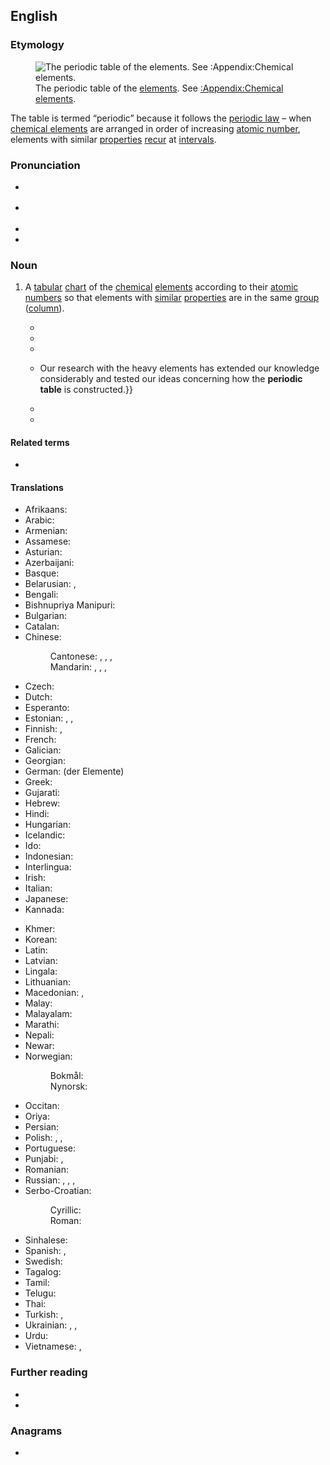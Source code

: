 ==English==
{{was wotd|2019|March|6}}

===Etymology===
[[File:Simple Periodic Table Chart-blocks.svg|thumb|The periodic table of the [[element]]s. See [[:Appendix:Chemical elements]].]]

The table is termed “periodic” because it follows the [[periodic law]]&nbsp;– when [[chemical element]]s are arranged in order of increasing [[atomic number]], elements with similar [[property|properties]] [[recur]] at [[interval]]s.

===Pronunciation===
* {{a|RP}} {{IPA|en|/ˌpɪɹiˈɒdɪk ˈteɪb(ə)l/|/ˌpɪə-/}}
* {{a|GA}} {{IPA|en|/ˌpɪɹiˈɑdɪk ˈteɪbəl/}}
* {{rhymes|en|eɪbəl|s=6}}
* {{hyphenation|en|pe|ri|od|ic ta|ble}}

===Noun===
{{en-noun}}

# {{lb|en|chemistry}} A [[tabular]] [[chart#Noun|chart]] of the [[chemical#Adjective|chemical]] [[element]]s according to their [[atomic number]]s so that elements with [[similar]] [[property|properties]] are in the same [[group#Noun|group]] ([[column]]).
#* {{quote-journal|en|author=William Ramsay|authorlink=William Ramsay|title=[Societies and Academies. London.] An Attempt to Estimate the Relative Amounts of Krypton and of Xenon in Atmospheric Air.|journal=[[w:Nature (journal)|Nature: A Weekly Illustrated Journal of Science]]|location=London; New York, N.Y.|publisher=[[w:Macmillan Publishers|Macmillan and Co.]]|date=26 March 1903|year_published=16 April 1903|volume=67|issue=1746|page=573|pageurl=https://books.google.com/books?id=NfwWAAAAYAAJ&pg=RA2-PA573|column=2|oclc=64051812|passage=The atomic weight of krypton would accordingly be 81.62; the mean of former determinations is 81.28. This is in accordance with its position in the '''periodic table''', which lies between bromine, 80, and rubidium, 85.}}
#* {{quote-book|en|author=Frank Wigglesworth Clarke|authorlink=Frank Wigglesworth Clarke|author2=Henry Stephens Washington|authorlink2=Henry Stephens Washington|chapter=Evolution of the Elements|title=The Composition of the Earth’s Crust|series={{w|United States Geological Survey}} Professional Paper|seriesvolume=127|location=Washington, D.C.|publisher=[[w:United States Government Publishing Office|Government Printing Office]]|year=1924|pages=107–108|pageurl=https://books.google.com/books?id=A0oRAAAAIAAJ&pg=PA108|oclc=595215791|passage=Silica and alumina are distinctly the most abundant and characteristic petrogenic constituents, and with them are most frequently associated those elements toward the extreme petrogenic end of the '''periodic table''', especially potassium, sodium, and calcium in the order named; and these elements are associated with each other.}}
#* {{quote-book|en|author=George N. Bowers|chapter=Introduction—The Gallium Melting-point Standard: A New Fixed Point to Assure the Accuracy of Temperature Measurements in the Clinical Laboratory|editors=B[illy] W[ilson] Mangum and D[onald] D. Thornton|title=The Gallium Melting-point Standard|series=[[w:National Institute of Standards and Technology|National Bureau of Standards]] Special Publication|seriesvolume=481|location=Washington, D.C.|publisher=[[w:United States Government Publishing Office|U.S. Government Printing Office]]|month=June|year=1977|page=709|pageurl=https://books.google.com/books?id=83uLCRt7I6gC&pg=PA709|column=1|oclc=758253357|passage=Gallium, the 32nd most abundant element in the earth's crust, is a silver-grey metal, widely distributed in trace amounts in many rocks and ores. Its name, gallium (Lat., ''gallia'', France), honors the discovery of this element by a French chemist in 1875, just four years after [[w:Dmitri Mendeleev|[Dmitri] Mendeleev]] predicted its probable existence from a blank space in his newly described '''periodic table'''.}}
#* {{quote-journal|en|author=Richard Hahn|title=Life at the End of the Periodic Table|editor=Carolyn Krause|journal=Oak Ridge National Laboratory Review|location=Oak Ridge, Tenn.|publisher={{w|Oak Ridge National Laboratory}}|month=spring|year=1983|volume=16|issue=2|page=25|pageurl=https://books.google.com/books?id=w0s0ZGloTKoC&pg=RA1-PA25|column=1|issn=0048-1262|oclc=224131947|passage=The main theme of TRL [Transuranium Research Laboratory] research with transuranium elements has been the exploration of a region of the '''periodic table''' that is relatively new and inaccessible to most scientists. {{...}} Our research with the heavy elements has extended our knowledge considerably and tested our ideas concerning how the '''periodic table''' is constructed.}}
#* {{quote-book|en|author=Kristi Lew|chapter=Mercury: The Inside Story|title=Mercury|series=Understanding the Elements of the Periodic Table|location=New York, N.Y.|publisher=[[w:Rosen Publishing|The Rosen Publishing Group]]|year=2009|page=20|pageurl=https://books.google.com/books?id=pgUfSrD4gzQC&pg=PA20|isbn=978-1-4042-1780-5|passage=Taking into account the masses and percents of the isotopes, the average weight of a mercury atom is 200.59 amu, the atomic weight that is listed on some '''periodic tables'''. This type of average is called a weighted average. On other '''periodic tables''', such as the one in this book, mercury's atomic weight is rounded to the nearest whole number (201 amu).}}
#* {{quote-book|en|author=Peter J. Mikulecky|author2=Christopher Hren|chapter=Understanding the Many Uses of the Mole|title=Chemistry Workbook for Dummies|edition=2nd|location=Hoboken, N.J.|publisher={{w|John Wiley & Sons}}|year=2015|section=part II (Making and Remaking Compounds)|page=101|pageurl=https://books.google.com/books?id=puSfBQAAQBAJ&pg=PA101|isbn=978-1-118-94004-4|passage=The atomic masses you see in many '''periodic tables''' may vary slightly, so for consistency, we've rounded all atomic mass values to two decimal places before plugging them into equations.}}

====Related terms====
* {{l|en|periodic law}}

====Translations====
{{trans-top|tabular chart of the chemical elements}}
* Afrikaans: {{t+|af|periodieke tabel}}
* Arabic: {{t|ar|جَدْوَلٌ دَوْرِيّ|m}}
* Armenian: {{t|hy|պարբերական աղյուսակ}}
* Assamese: {{t|as|পৰ্যাবৃত্ত তালিকা}}
* Asturian: {{t|ast|tabla periódica|f}}
* Azerbaijani: {{t|az|dövri cədvəl}}
* Basque: {{t|eu|taula periodikoa}}
* Belarusian: {{t|be|перыядычная сістэма элементаў|f}}, {{t|be|табліца Мендзялеева|f}}
* Bengali: {{t|bn|পর্যায় সারণী}}
* Bishnupriya Manipuri: {{t|bpy|পর্যায় সারণী}}
* Bulgarian: {{t|bg|периодична система на елементите|f}}
* Catalan: {{t|ca|taula periòdica|f}}
* Chinese:
*: Cantonese: {{t|yue|元素週期表}}, {{t|yue|元素周期表|tr=jyun4 sou3 zau1 kei4 biu2}}, {{t|yue|週期表}}, {{t|yue|周期表|tr=zau1 kei4 biu2}}
*: Mandarin: {{t+|cmn|元素週期表|sc=Hani}}, {{t+|cmn|元素周期表|tr=yuánsù zhōuqíbiǎo|sc=Hani}}, {{t+|cmn|週期表|sc=Hani}}, {{t+|cmn|周期表|tr=zhōuqī biǎo|sc=Hani}}
* Czech: {{t|cs|periodická tabulka|f}}
* Dutch: {{t+|nl|periodiek systeem|n}}
* Esperanto: {{t|eo|perioda tabelo}}
* Estonian: {{t|et|keemiliste elementide perioodilisussüsteem}}, {{t|et|Mendelejevi tabel}}, {{t|et|perioodilisustabel}}
* Finnish: {{t+|fi|jaksollinen järjestelmä}}, {{t|fi|[[alkuaine|alkuaineiden]] [[jaksollinen järjestelmä]]}}
* French: {{t+|fr|tableau périodique|m}}
* Galician: {{t+|gl|táboa periódica|f}}
* Georgian: {{t|ka|ქიმიურ ელემენტთა პერიოდული სისტემა}}
* German: {{t+|de|Periodensystem}} (der Elemente) {{g|n}}
* Greek: {{t+|el|περιοδικός πίνακας|m}}
* Gujarati: {{t|gu|આવર્ત સારણી}}
* Hebrew: {{t|he|הטבלה המחזורית|f|tr=ha-ṭabelah ha-maḥazôrît}}
* Hindi: {{t|hi|आवर्त सारणी}}
* Hungarian: {{t+|hu|periódusos rendszer}}
* Icelandic: {{t+|is|lotukerfi|n}}
* Ido: {{t|io|periodala tabelo}}
* Indonesian: {{t+|id|tabel periodik}}
* Interlingua: {{t|ia|tabella periodic}}
* Irish: {{t|ga|tábla peiriadach|m}}
* Italian: {{t|it|tavola periodica|f}}
* Japanese: {{t+|ja|周期表|tr=しゅうきひょう, shūkihyō}}
* Kannada: {{t|kn|ಆವರ್ತ ಕೋಷ್ಟಕ}}
{{trans-mid}}
* Khmer: {{t|km|តារាងខួបធាតុគីមី|tr=taaraang kʰuəp tʰiet kiimii|sc=Khmr}}
* Korean: {{t+|ko|주기율표(周期律表)}}
* Latin: {{t+|la|systema periodicum|n}}
* Latvian: {{t|lv|ķīmisko elementu periodiskā tabula}}
* Lingala: {{t|ln|etánda ya bileko}}
* Lithuanian: {{t+|lt|periodinė elementų lentelė}}
* Macedonian: {{t|mk|периоден систем|m}}, {{t|mk|периодична таблица|f}}
* Malay: {{t+|ms|jadual berkala}}
* Malayalam: {{t|ml|ആവര്ത്തനപ്പട്ടിക|sc=Mlym}}
* Marathi: {{t|mr|आवर्त सारणी}}
* Nepali: {{t|ne|आवर्त सारणी}}
* Newar: {{t|new|तत्त्वमां}}
* Norwegian:
*: Bokmål: {{t|nb|periodesystem|n}}
*: Nynorsk: {{t|nn|periodesystem|n}}
* Occitan: {{t|oc|taula periodica|f}}
* Oriya: {{t|or|ପର୍ଯ୍ୟାୟ ସାରଣୀ}}
* Persian: {{t+|fa|جدول تناوبی|tr=jadval-e tanâvobi}}
* Polish: {{t+|pl|układ okresowy|m}}, {{t+|pl|układ okresowy pierwiastków|m}}, {{t|pl|tablica Mendelejewa|f}} {{qualifier|colloquial}}
* Portuguese: {{t+|pt|tabela periódica|f}}
* Punjabi: {{t|pa|ਮਿਆਦੀ ਪਹਾੜਾ}}, {{t|pa|ਤਰਤੀਬੀ ਪਹਾੜਾ}}
* Romanian: {{t|ro|tabel periodic|n}}
* Russian: {{t|ru|периоди́ческая систе́ма|f}}, {{t+|ru|периоди́ческая систе́ма элеме́нтов|f}}, {{t|ru|табли́ца Менделе́ева|f}}, {{t+|ru|периоди́ческая табли́ца|f}}
* Serbo-Croatian:
*: Cyrillic: {{t|sh|периодни сустав елемената|m}}
*: Roman: {{t|sh|periodni sustav elemenata|m}}
* Sinhalese: {{t|si|ආවර්තිතා වගුව}}
* Spanish: {{t|es|clasificación periódica|f}}, {{t|es|tabla periódica|f}}
* Swedish: {{t+|sv|periodiska systemet|n}}
* Tagalog: {{t|tl|talaulitan}}
* Tamil: {{t|ta|ஆவர்த்தன அட்டவணை}}
* Telugu: {{t+|te|ఆవర్తన పట్టిక}}
* Thai: {{t|th|ตารางธาตุ|tr=dtaaraang tâat}}
* Turkish: {{t+|tr|periyodik tablo}}, {{t+|tr|periyodik cetvel}}
* Ukrainian: {{t|uk|періодична система елементів|f}}, {{t|uk|періодична таблыця|f}}, {{t|uk|таблиця Менделєєва|f}}
* Urdu: {{t-needed|ur}}
* Vietnamese: {{t|vi|bảng tuần hoàn}}, {{t|vi|bảng tuần hoàn các nguyên tố hóa học}}
{{trans-bottom}}

===Further reading===
* {{pedia}}
* {{comcatlite}}

===Anagrams===
* {{anagrams|en|a=abcdeeiiloprt|bioreplicated}}